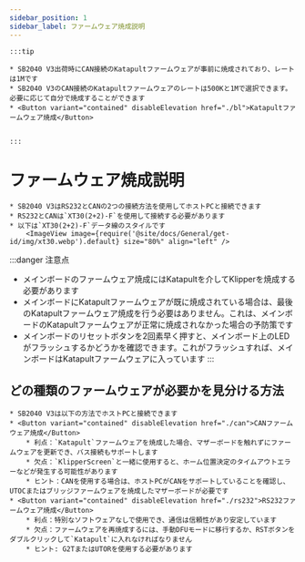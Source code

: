 ```yaml
---
sidebar_position: 1
sidebar_label: ファームウェア焼成説明
---
```





    :::tip

    * SB2040 V3出荷時にCAN接続のKatapultファームウェアが事前に焼成されており、レートは1Mです
    * SB2040 V3のCAN接続のKatapultファームウェアのレートは500Kと1Mで選択できます。必要に応じて自分で焼成することができます
    * <Button variant="contained" disableElevation href="./bl">Katapultファームウェア焼成</Button>


    :::

# ファームウェア焼成説明

    * SB2040 V3はRS232とCANの2つの接続方法を使用してホストPCと接続できます
    * RS232とCANは`XT30(2+2)-F`を使用して接続する必要があります
    * 以下は`XT30(2+2)-F`データ線のスタイルです
        <ImageView image={require('@site/docs/General/get-id/img/xt30.webp').default} size="80%" align="left" />

:::danger 注意点
* メインボードのファームウェア焼成にはKatapultを介してKlipperを焼成する必要があります
* メインボードにKatapultファームウェアが既に焼成されている場合は、最後のKatapultファームウェア焼成を行う必要はありません。これは、メインボードのKatapultファームウェアが正常に焼成されなかった場合の予防策です
* メインボードのリセットボタンを2回素早く押すと、メインボード上のLEDがフラッシュするかどうかを確認できます。これがフラッシュすれば、メインボードはKatapultファームウェアに入っています
:::

## どの種類のファームウェアが必要かを見分ける方法

    * SB2040 V3は以下の方法でホストPCと接続できます
    * <Button variant="contained" disableElevation href="./can">CANファームウェア焼成</Button>
        * 利点：`Katapult`ファームウェアを焼成した場合、マザーボードを触れずにファームウェアを更新でき、バス接続もサポートします
        * 欠点：`KlipperScreen`と一緒に使用すると、ホーム位置決定のタイムアウトエラーなどが発生する可能性があります
        * ヒント：CANを使用する場合は、ホストPCがCANをサポートしていることを確認し、UTOCまたはブリッジファームウェアを焼成したマザーボードが必要です
    * <Button variant="contained" disableElevation href="./rs232">RS232ファームウェア焼成</Button>
        * 利点：特別なソフトウェアなしで使用でき、通信は信頼性があり安定しています
        * 欠点：ファームウェアを再焼成するには、手動DFUモードに移行するか、RSTボタンをダブルクリックして`Katapult`に入れなければなりません
        * ヒント: G2TまたはUTORを使用する必要があります
